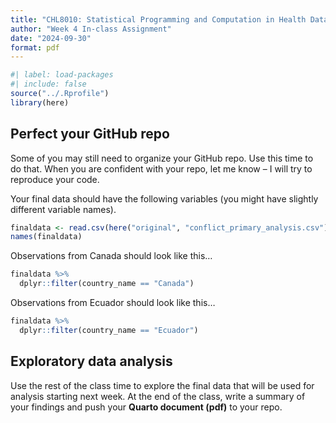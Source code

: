 ```yaml
---
title: "CHL8010: Statistical Programming and Computation in Health Data"
author: "Week 4 In-class Assignment"
date: "2024-09-30"
format: pdf
---
```


```r
#| label: load-packages
#| include: false
source("../.Rprofile")
library(here)
```


## Perfect your GitHub repo

Some of you may still need to organize your GitHub repo. Use this time to do that. When you are confident with your repo, let me know -- I will try to reproduce your code. 

Your final data should have the following variables (you might have slightly different variable names).
```r
finaldata <- read.csv(here("original", "conflict_primary_analysis.csv"), header = TRUE)
names(finaldata)
```


Observations from Canada should look like this...
```r
finaldata %>%
  dplyr::filter(country_name == "Canada")

```
Observations from Ecuador should look like this...
```r
finaldata %>%
  dplyr::filter(country_name == "Ecuador")
```

## Exploratory data analysis

Use the rest of the class time to explore the final data that will be used for analysis starting next week. At the end of the class, write a summary of your findings and push your **Quarto document (pdf)** to your repo. 
